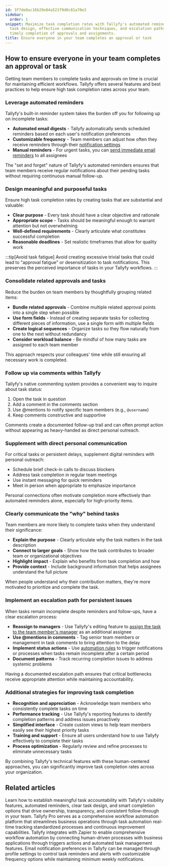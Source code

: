 ```yaml
---
id: 3f7de8ac16b29e84a521f9d0c81a70e3
sidebar:
  order: 1
snippet: Maximize task completion rates with Tallyfy's automated reminders, strategic
  task design, effective communication techniques, and escalation paths to ensure
  timely completion of approvals and assignments.
title: Ensure everyone in your team completes an approval or task
---
```


## How to ensure everyone in your team completes an approval or task

Getting team members to complete tasks and approvals on time is crucial for maintaining efficient workflows. Tallyfy offers several features and best practices to help ensure high task completion rates across your team.

### Leverage automated reminders

Tallyfy's built-in reminder system takes the burden off you for following up on incomplete tasks:

- **Automated email digests** - Tallyfy automatically sends scheduled reminders based on each user's notification preferences
- **Customizable frequency** - Team members can adjust how often they receive reminders through their [notification settings](/products/pro/settings/personal-settings/how-can-i-manage-email-notifications-in-tallyfy/)
- **Manual reminders** - For urgent tasks, you can [send immediate email reminders](/products/pro/tracking-and-tasks/tasks/how-can-i-send-email-reminders-in-tallyfy/) to all assignees

The "set and forget" nature of Tallyfy's automated reminders ensures that team members receive regular notifications about their pending tasks without requiring continuous manual follow-up.

### Design meaningful and purposeful tasks

Ensure high task completion rates by creating tasks that are substantial and valuable:

- **Clear purpose** - Every task should have a clear objective and rationale
- **Appropriate scope** - Tasks should be meaningful enough to warrant attention but not overwhelming
- **Well-defined requirements** - Clearly articulate what constitutes successful completion
- **Reasonable deadlines** - Set realistic timeframes that allow for quality work

:::tip[Avoid task fatigue]
Avoid creating excessive trivial tasks that could lead to "approval fatigue" or desensitization to task notifications. This preserves the perceived importance of tasks in your Tallyfy workflows.
:::

### Consolidate related approvals and tasks

Reduce the burden on team members by thoughtfully grouping related items:

- **Bundle related approvals** - Combine multiple related approval points into a single step when possible
- **Use form fields** - Instead of creating separate tasks for collecting different pieces of information, use a single form with multiple fields
- **Create logical sequences** - Organize tasks so they flow naturally from one to the next without redundancy
- **Consider workload balance** - Be mindful of how many tasks are assigned to each team member

This approach respects your colleagues' time while still ensuring all necessary work is completed.

### Follow up via comments within Tallyfy

Tallyfy's native commenting system provides a convenient way to inquire about task status:

1. Open the task in question
2. Add a comment in the comments section
3. Use @mentions to notify specific team members (e.g., `@username`)
4. Keep comments constructive and supportive

Comments create a documented follow-up trail and can often prompt action without appearing as heavy-handed as direct personal outreach.

### Supplement with direct personal communication

For critical tasks or persistent delays, supplement digital reminders with personal outreach:

- Schedule brief check-in calls to discuss blockers
- Address task completion in regular team meetings
- Use instant messaging for quick reminders
- Meet in person when appropriate to emphasize importance

Personal connections often motivate completion more effectively than automated reminders alone, especially for high-priority items.

### Clearly communicate the "why" behind tasks

Team members are more likely to complete tasks when they understand their significance:

- **Explain the purpose** - Clearly articulate why the task matters in the task description
- **Connect to larger goals** - Show how the task contributes to broader team or organizational objectives
- **Highlight impact** - Explain who benefits from task completion and how
- **Provide context** - Include background information that helps assignees understand the full picture

When people understand why their contribution matters, they're more motivated to prioritize and complete the task.

### Implement an escalation path for persistent issues

When tasks remain incomplete despite reminders and follow-ups, have a clear escalation process:

- **Reassign to managers** - Use Tallyfy's editing feature to [assign the task to the team member's manager](/products/pro/tracking-and-tasks/tasks/edit-task/how-can-i-assign-members-to-tasks-in-tallyfy/) as an additional assignee
- **Use @mentions in comments** - Tag senior team members or management in task comments to bring attention to the delay
- **Implement status actions** - Use [automation rules](/products/pro/documenting/templates/automations/actions/status-actions/) to trigger notifications or processes when tasks remain incomplete after a certain period
- **Document patterns** - Track recurring completion issues to address systemic problems

Having a documented escalation path ensures that critical bottlenecks receive appropriate attention while maintaining accountability.

### Additional strategies for improving task completion

- **Recognition and appreciation** - Acknowledge team members who consistently complete tasks on time
- **Performance tracking** - Use Tallyfy's reporting features to identify completion patterns and address issues proactively
- **Simplified interface** - Create custom views to help team members easily see their highest priority tasks
- **Training and support** - Ensure all users understand how to use Tallyfy effectively to complete their tasks
- **Process optimization** - Regularly review and refine processes to eliminate unnecessary tasks

By combining Tallyfy's technical features with these human-centered approaches, you can significantly improve task completion rates across your organization.


## Related articles
<CardGrid>
<LinkTitleCard header="<b>How To > Make people accountable for tasks</b>" href="/products/pro/tutorials/how-to/make-people-accountable-for-tasks/" > Learn how to establish meaningful task accountability with Tallyfy's visibility features, automated reminders, clear task design, and smart completion options that drive ownership, transparency, and consistent follow-through in your team. </LinkTitleCard>
<LinkTitleCard header="<b>Introduction</b>" href="/products/pro/" > Tallyfy Pro serves as a comprehensive workflow automation platform that streamlines business operations through task automation real-time tracking standardized processes and continuous improvement capabilities. </LinkTitleCard>
<LinkTitleCard header="<b>Zapier > Tallyfy & Zapier</b>" href="/products/pro/integrations/middleware/zapier/how-can-i-improve-task-management-with-tallyfy/" > Tallyfy integrates with Zapier to enable comprehensive workflow automation by connecting human-driven processes with business applications through triggers actions and automated task management features. </LinkTitleCard>
<LinkTitleCard header="<b>Personal Settings > Manage email notifications</b>" href="/products/pro/settings/personal-settings/how-can-i-manage-email-notifications-in-tallyfy/" > Email notification preferences in Tallyfy can be managed through profile settings to control task reminders and alerts with customizable frequency options while maintaining minimum weekly notifications. </LinkTitleCard>
</CardGrid>